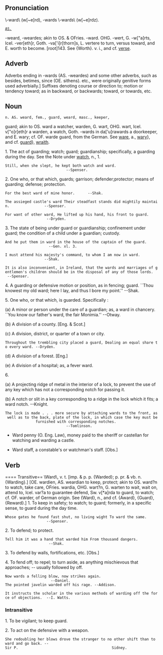 == Pronunciation ==
\-ward\ (w[~e]rd), -wards \-wards\ (w[~e]rdz).
 [[AS.]]
-weard, -weardes; akin to OS. & OFries. -ward. OHG. -wert, G.
-w["a]rts, Icel. -ver[eth]r, Goth. -va['i]r[thorn]s, L.
vertere to turn, versus toward, and E. worth to become.
[root]143. See {Worth}. v. i., and cf. [[verse]].
== Adverb ==
Adverbs ending in -wards (AS. -weardes) and some other adverbs, such
as besides, betimes, since (OE. sithens). etc., were
originally genitive forms used adverbially.] Suffixes denoting course or direction to; motion or tendency toward; as in backward, or backwards; toward, or towards, etc.

== Noun ==

 n. AS. weard, fem., guard, weard, masc., keeper,
guard; akin to OS. ward a watcher, warden, G. wart, OHG.
wart, Icel. v["o]r[eth]r a warden, a watch, Goth. -wards in
da['u]rawards a doorkeeper, and E. wary; cf. OF. warde guard,
from the German. See [[ware]], a., [[wary]]}, and cf. [[guard]]},
[[wraith]].

1. The act of guarding; watch; guard; guardianship; specifically, a guarding during the day. See the Note under [[watch]], n., 1.

 Still, when she slept, he kept both watch and ward.                                               --Spenser.
2. One who, or that which, guards; garrison; defender;protector; means of guarding; defense; protection.

 For the best ward of mine honor.      --Shak.

 The assieged castle's ward Their steadfast stands did mightily maintain.                --Spenser.

 For want of other ward, He lifted up his hand, his front to guard.                       --Dryden.

3. The state of being under guard or guardianship; confinement under guard; the condition of a child under a guardian; custody.

 And he put them in ward in the house of the captain of the guard.                         --Gen. xl. 3.

 I must attend his majesty's command, to whom I am now in ward.                          --Shak.

 It is also inconvenient, in Ireland, that the wards and marriages of gentlemen's children should be in the disposal of any of those lords.   --Spenser.

4. A guarding or defensive motion or position, as in fencing; guard. ``Thou knowest my old ward; here I lay, and thus I  bore my point.'' --Shak.

5. One who, or that which, is guarded. Specifically :

(a) A minor or person under the care of a guardian; as, a ward in chancery. ``You know our father's ward, the fair Monimia.'' --Otway.

(b) A division of a county. [Eng. & Scot.]

(c) A division, district, or quarter of a town or city.

 Throughout the trembling city placed a guard, Dealing an equal share to every ward. --Dryden.

(d) A division of a forest. [Eng.]

(e) A division of a hospital; as, a fever ward.

6.

(a) A projecting ridge of metal in the interior of a lock, to prevent the use of any key which has not a corresponding notch for passing it.

(b) A notch or slit in a key corresponding to a ridge in the lock which it fits; a ward notch. --Knight.

 The lock is made . . . more secure by attaching wards to the front, as well as to the back, plate of the lock, in which case the key must be              furnished with corresponding notches.                                               --Tomlinson.

*Ward penny (O. Eng. Law), money paid to the sheriff or castellan for watching and warding a castle.

*Ward staff, a constable's or watchman's staff. [Obs.]

== Verb ==

==== Transitive==
\Ward\, v. t. [imp. & p. p. {Warded}; p. pr. & vb. n.
{Warding}.] [OE. wardien, AS. weardian to keep, protect; akin
to OS. ward?n to watch, take care, OFries. wardia, OHG.
wart?n, G. warten to wait, wait on, attend to, Icel. var?a to
guarantee defend, Sw. v[*a]rda to guard, to watch; cf. OF.
warder, of German origin. See {Ward}, n., and cf. {Award},
{Guard}, {Reward}.]
1. To keep in safety; to watch; to guard; formerly, in a specific sense, to guard during the day time.

 Whose gates he found fast shut, no living wight To ward the same.                        --Spenser.

2. To defend; to protect.

 Tell him it was a hand that warded him From thousand dangers.                             --Shak.

3. To defend by walls, fortifications, etc. [Obs.]

4. To fend off; to repel; to turn aside, as anything mischievous that approaches; -- usually followed by off.

 Now wards a felling blow, now strikes again.                                               --Daniel.
 The pointed javelin warded off his rage. --Addison.

 It instructs the scholar in the various methods of warding off the force of objections.  --I. Watts.

=== Intransitive ===

1. To be vigilant; to keep guard.

2. To act on the defensive with a weapon.

 She redoubling her blows drove the stranger to no other shift than to ward and go back. --Sir P.                                           Sidney.